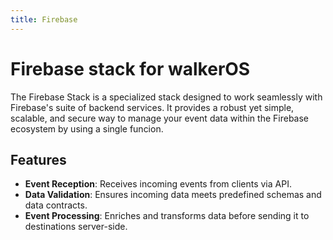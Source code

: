 ```yaml
---
title: Firebase
---
```


# Firebase stack for walkerOS

The Firebase Stack is a specialized stack designed to work seamlessly with
Firebase's suite of backend services. It provides a robust yet simple, scalable,
and secure way to manage your event data within the Firebase ecosystem by using
a single funcion.

## Features

- **Event Reception**: Receives incoming events from clients via API.
- **Data Validation**: Ensures incoming data meets predefined schemas and data
  contracts.
- **Event Processing**: Enriches and transforms data before sending it to
  destinations server-side.

